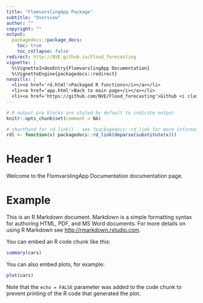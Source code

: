 ```yaml
---
title: "FlomvarslingApp Package"
subtitle: "Overview"
author: ""
copyright: ""
output:
  packagedocs::package_docs:
    toc: true
    toc_collapse: false
redirect: http://NVE.github.io/Flood_forecasting
vignette: |
  %\VignetteIndexEntry{FlomvarslingApp Documentation}
  %\VignetteEngine{packagedocs::redirect}
navpills: |
  <li><a href='rd.html'>Packaged R functions</i></a></li>
  <li><a href='app.html'>Back to main page</i></a></li>
  <li><a href='https://github.com/NVE/Flood_forecasting'>Github <i class='fa fa-github'></i></a></li>
---
```


```r
# R output pre blocks are styled by default to indicate output
knitr::opts_chunk$set(comment = NA)

# shorthand for rd_link() - see ?packagedocs::rd_link for more information
rdl <- function(x) packagedocs::rd_link(deparse(substitute(x)))
```

# Header 1

Welcome to the FlomvarslingApp Documentation documentation page.

# Example

This is an R Markdown document. Markdown is a simple formatting syntax for authoring HTML, PDF, and MS Word documents. For more details on using R Markdown see <http://rmarkdown.rstudio.com>.

You can embed an R code chunk like this:

```r
summary(cars)
```

You can also embed plots, for example:

```r
plot(cars)
```

Note that the `echo = FALSE` parameter was added to the code chunk to prevent printing of the R code that generated the plot.
